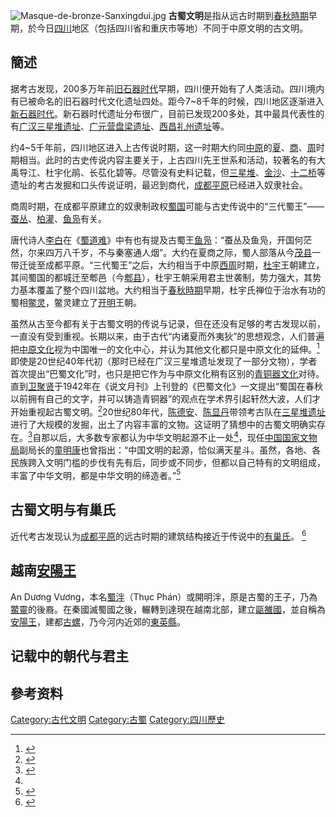 [[File:Masque-de-bronze-Sanxingdui.jpg|thumb]]
'''古蜀文明'''是指从远古时期到[[春秋時期|春秋時期]]早期，於今日[[四川|四川]]地区（包括四川省和重庆市等地）不同于中原文明的古文明。

== 簡述 ==
据考古发现，200多万年前[[旧石器时代|旧石器时代]]早期，四川便开始有了人类活动。四川境内有已被命名的旧石器时代文化遗址四处。距今7~8千年的时候，四川地区逐渐进入[[新石器时代|新石器时代]]。新石器时代遗址分布很广，目前已发现200多处，其中最具代表性的有[[广汉|广汉]][[三星堆遗址|三星堆遗址]]、[[广元|广元]][[营盘梁遗址|营盘梁遗址]]、[[西昌|西昌]][[礼州遗址|礼州遗址]]等。

约4~5千年前，四川地区进入上古传说时期，这一时期大约同[[中原|中原]]的[[夏|夏]]、[[商朝|商]]、[[周|周]]时期相当。此时的古史传说内容主要关于，上古四川先王世系和活动，较著名的有大禹导江、杜宇化鹃、长苰化碧等。尽管没有史料记载，但[[三星堆|三星堆]]、[[金沙遗址|金沙]]、[[十二桥|十二桥]]等遗址的考古发掘和口头传说证明，最迟到商代，[[成都平原|成都平原]]已经进入奴隶社会。

商周时期，在成都平原建立的奴隶制政权[[蜀国|蜀国]]可能与古史传说中的“三代蜀王”——[[蚕丛|蚕丛]]、[[柏灌|柏灌]]、[[鱼凫|鱼凫]]有关。

唐代诗人[[李白|李白]]在《[[蜀道难|蜀道难]]》中有也有提及古蜀王[[鱼凫|鱼凫]]：“蚕丛及鱼凫，开国何茫然，尔来四万八千岁，不与秦塞通人烟”。大约在夏商之际，蜀人部落从今[[茂县|茂县]]一带迁徙至成都平原。“三代蜀王”之后，大约相当于中原[[西周|西周]]时期，[[杜宇|杜宇]]王朝建立，其间蜀国的都城迁至郫邑（今[[郫县|郫县]]），杜宇王朝采用君主世袭制，势力强大，其势力基本覆盖了整个四川盆地。大约相当于[[春秋時期|春秋時期]]早期，杜宇氏禅位于治水有功的蜀相[[鳖灵|鳖灵]]，鳖灵建立了[[开明_(蜀国)|开明]]王朝。

虽然从古至今都有关于古蜀文明的传说与记录，但在还没有足够的考古发现以前，一直没有受到重视。长期以来，由于古代“内诸夏而外夷狄”的思想观念，人们普遍把[[中原文化|中原文化]]视为中国唯一的文化中心，并认为其他文化都只是中原文化的延伸。<ref name="G">{{cite journal en||author = 黄剑华 |date = 2001年 |title = 《三星堆文明与中原文明的关系》 |journal = 《中原文物》 |publisher = 河南博物院 |location = 郑州 |accessdate = 2014-07-06}}</ref>即使是20世纪40年代初（那时已经在广汉三星堆遗址发现了一部分文物），学者首次提出“巴蜀文化”时，也只是把它作为与中原文化稍有区别的[[青铜器文化|青铜器文化]]对待。直到[[卫聚贤|卫聚贤]]于1942年在《说文月刊》上刊登的《巴蜀文化》一文提出“蜀国在春秋以前拥有自己的文字，并可以铸造青铜器”的观点在学术界引起轩然大波，人们才开始重视起古蜀文明。<ref name="H"> {{Cite book | author = 段渝 | title = 《三星堆文明》 | location = 成都 | publisher = 四川人民出版社 | date = 2006年1月 | ISBN = 9787220070327 | accessdate = 2014-07-06}} </ref>20世纪80年代，[[陈德安|陈德安]]、[[陈显丹|陈显丹]]带领考古队在[[三星堆遗址|三星堆遗址]]进行了大规模的发掘，出土了内容丰富的文物。这证明了猜想中的古蜀文明确实存在。<ref name="I">{{Cite web |url = http://www.cctv.com/program/tsfx/20040420/100972.shtml |title = 考古中国 第一部 文明前传之三星堆：文明孤旅（1） |author = 韦大军 |date = 2004-04-20 |accessdate = 2014-07-06 |archive-date = 2021-02-19 |archive-url = https://web.archive.org/web/20210219224336/http://www.cctv.com/program/tsfx/20040420/100972.shtml |dead-url = no }}</ref>自那以后，大多数专家都认为中华文明起源不止一处<ref name="G" />，现任[[国家文物局_(中国)|中国国家文物局]]副局长的[[童明康|童明康]]也曾指出：“中国文明的起源，恰似满天星斗。虽然，各地、各民族跨入文明门槛的步伐有先有后，同步或不同步，但都以自己特有的文明组成，丰富了中华文明，都是中华文明的缔造者。”<ref name="J">{{cite journal en||author = 童明康 |date = 1987年 |title = 《进一步探讨中国文明的起源——苏秉琦关于辽西考古新发现的谈话》 |journal = 《史学情报》 |publisher = 中国史学会 |location = 北京 |accessdate = 2014-07-06}}</ref>

==古蜀文明与有巢氏==
近代考古发现认为[[成都平原|成都平原]]的远古时期的建筑结构接近于传说中的[[有巢氏|有巢氏]]。 <ref>{{Cite web |url=http://news.artxun.com/jiaguwen-375-1870028.shtml |title=成都平原 有巢氏乐土 |access-date=2009-07-14 |archive-url=https://web.archive.org/web/20091214132248/http://news.artxun.com/jiaguwen-375-1870028.shtml |archive-date=2009-12-14 |dead-url=yes }}</ref>

==越南[[安陽王|安陽王]]==
An Dương Vương，本名[[蜀泮|蜀泮]]（Thục Phán）或開明泮，原是古蜀的王子，乃為[[鱉靈|鱉靈]]的後裔。在秦國滅蜀國之後，輾轉到達現在越南北部，建立[[甌雒國|甌雒國]]，並自稱為[[安陽王|安陽王]]，建都[[古螺|古螺]]，乃今河内近郊的[[東英縣|東英縣]]。
== 记载中的朝代与君主 ==
{{main|古蜀#记载中的朝代与君主}}

==參考资料==
<div class="references-small">
<references />
</div>

[[Category:古代文明|Category:古代文明]]
[[Category:古蜀|Category:古蜀]]
[[Category:四川歷史|Category:四川歷史]]